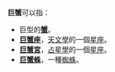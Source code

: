 '''巨蟹'''可以指：
* 巨型的'''[[蟹|蟹]]'''。
* '''[[巨蟹座|巨蟹座]]'''，[[天文學|天文學]]的一個[[星座|星座]]。
* '''[[巨蟹宮|巨蟹宮]]'''，[[占星學|占星學]]的一個[[星座|星座]]。
* '''[[巨蟹蛛|巨蟹蛛]]'''，一種[[蜘蛛|蜘蛛]]。
{{消歧義}}